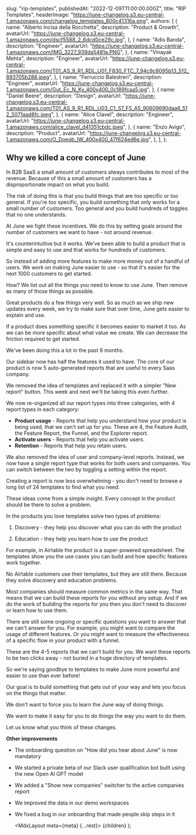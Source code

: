 
  slug: "rip-templates",
  publishedAt: "2022-12-09T11:00:00.000Z",
  title: "RIP Templates",
  headerImage:
    "https://june-changelog.s3.eu-central-1.amazonaws.com/changelog_templates_800c41316a.png",
  authors: [
    {
      name: "Alberto Incisa della Rocchetta",
      description: "Product & Growth",
      avatarUrl:
        "https://june-changelog.s3.eu-central-1.amazonaws.com/dscf5588_2_6dcd0ce29c.jpg",
    },
    {
      name: "Adis Banda",
      description: "Engineer",
      avatarUrl:
        "https://june-changelog.s3.eu-central-1.amazonaws.com/IMG_3227_939da5481a.PNG",
    },
    {
      name: "Vinayak Mehta",
      description: "Engineer",
      avatarUrl:
        "https://june-changelog.s3.eu-central-1.amazonaws.com/T01_AS_9_R1_RDL_U01_F830_FTC_7_94c9c8095b13_512_893705b288.jpeg",
    },
    {
      name: "Ferruccio Balestreri",
      description: "Engineer",
      avatarUrl:
        "https://june-changelog.s3.eu-central-1.amazonaws.com/Gut_Ec_N_Ky_400x400_0c189fcaa5.jpg",
    },
    {
      name: "Daniel Beere",
      description: "Design",
      avatarUrl:
        "https://june-changelog.s3.eu-central-1.amazonaws.com/T01_AS_9_R1_RDL_U03_C1_S7_F5_A5_90609690daa6_512_5071aad8fc.jpeg",
    },
    {
      name: "Alice Clavel",
      description: "Engineer",
      avatarUrl:
        "https://june-changelog.s3.eu-central-1.amazonaws.com/alice_clavel_d41351cbdc.jpeg",
    },
    {
      name: "Enzo Avigo",
      description: "Product",
      avatarUrl:
        "https://june-changelog.s3.eu-central-1.amazonaws.com/O_Doeqb_IW_400x400_47f624ed6e.jpg",
    },
  ],
};

## Why we killed a core concept of June

In B2B SaaS a small amount of customers always contributes to most of the revenue. Because of this a small amount of customers has a disproportionate impact on what you build.

The risk of doing this is that you build things that are too specific or too general. If you're too specific, you build something that only works for a small number of customers. Too general and you build hundreds of toggles that no one understands.

At June we fight these incentives. We do this by setting goals around the number of customers we want to have - not around revenue.

It's counterintuitive but it works. We've been able to build a product that is simple and easy to use and that works for hundreds of customers.

So instead of adding more features to make more money out of a handful of users. We work on making June easier to use - so that it's easier for the next 1000 customers to get started.

How? We list out all the things you need to know to use June. Then remove as many of those things as possible.

Great products do a few things very well. So as much as we ship new updates every week, we try to make sure that over time, June gets easier to explain and use.

If a product does something specific it becomes easier to market it too. As we can be more specific about what value we create. We can decrease the friction required to get started.

We've been doing this a lot in the past 6 months.

Our sidebar now has half the features it used to have. The core of our product is now 5 auto-generated reports that are useful to every Saas company.

We removed the idea of templates and replaced it with a simpler "New report" button. This week and next we'll be taking this even further.

We now re-organized all our report types into three categories, with 4 report types in each category:

- **Product usage** - Reports that help you understand how your product is being used, that we can't set up for you. These are 4, the Feature Audit, the Feature Report, the Funnel, and the Explorer report.
- **Activate users** - Reports that help you activate users.
- **Retention** - Reports that help you retain users.

We also removed the idea of user and company-level reports. Instead, we now have a single report type that works for both users and companies. You can switch between the two by toggling a setting within the report.

Creating a report is now less overwhelming - you don't need to browse a long list of 24 templates to find what you need.

These ideas come from a simple insight. Every concept in the product should be there to solve a problem.

In the products you love templates solve two types of problems:

1. Discovery - they help you discover what you can do with the product

2. Education - they help you learn how to use the product

For example, in Airtable the product is a super-powered spreadsheet. The templates show you the use cases you can build and how specific features work together.

No Airtable customers use their templates, but they are still there. Because they solve discovery and education problems.

Most companies should measure common metrics in the same way. That means that we can build these reports for you without any setup. And if we do the work of building the reports for you then you don't need to discover or learn how to use them.

There are still some ongoing or specific questions you want to answer that we can't answer for you. For example, you might want to compare the usage of different features. Or you might want to measure the effectiveness of a specific flow in your product with a funnel.

These are the 4-5 reports that we can't build for you. We want these reports to be two clicks away - not buried in a huge directory of templates.

So we're saying goodbye to templates to make June more powerful and easier to use than ever before!

Our goal is to build something that gets out of your way and lets you focus on the things that matter.

We don't want to force you to learn the June way of doing things.

We want to make it easy for you to do things the way you want to do them.

Let us know what you think of these changes.

**Other improvements**

- The onboarding question on "How did you hear about June" is now mandatory
- We started a private beta of our Slack user qualification bot built using the new Open AI GPT model
- We added a "Show new companies" switcher to the active companies report
- We improved the data in our demo workspaces
- We fixed a bug in our onboarding that made people skip steps in it

  <MdxLayout meta={meta} {...rest}>
    {children}
  </MdxLayout>
);
